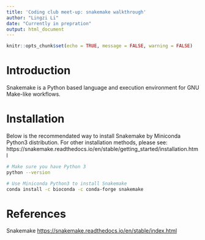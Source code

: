 ```yaml
---
title: 'Coding club meet-up: snakemake walkthrough'
author: "Lingzi Li"
date: "Currently in prepration"
output: html_document
---
```


```r
knitr::opts_chunk$set(echo = TRUE, message = FALSE, warning = FALSE)
```

# Introduction

Snakemake is a Python based language and execution environment for GNU Make-like workflows.

# Installation

Below is the recommendated way to install Snakemake by Miniconda Python3 distribution. For other installation methods, please see: https://snakemake.readthedocs.io/en/stable/getting_started/installation.html

```bash
# Make sure you have Python 3
python --version

# Use Miniconda Python3 to install Snakemake
conda install -c bioconda -c conda-forge snakemake
```

# References

Snakemake <https://snakemake.readthedocs.io/en/stable/index.html>
